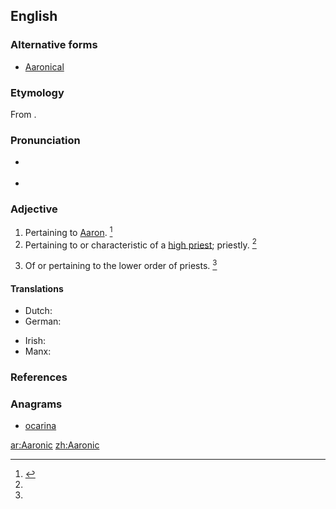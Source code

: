 ==English==

===Alternative forms===
* [[Aaronical]]

===Etymology===
From {{suffix|Aaron|ic}}.

===Pronunciation===
* {{a|RP}} {{IPA|/æɹˈɒn.ɪk/|/ɛːˈrɒn.ɪk/}}
* {{a|GenAm}} {{IPA|/æɹˈɑn.ɪk/|/ɛˈrɑn.ɪk/}}

===Adjective===
{{en-adj}}

# Pertaining to [[Aaron]]. {{defdate|First attested in the mid 17<sup>th</sup> century.}}<ref name=SOED>{{reference-book|last =|first =|authorlink =|coauthors =|editor =Brown, Lesley|others =|title = The Shorter Oxford English Dictionary|origdate =|origyear = 1933|origmonth =|url =|format =|accessdate =|accessyear =|accessmonth =|edition = 5th|date =|year =2003|month =|publisher =Oxford University Press|location =Oxford, UK|language =|id =|doi =|isbn =978-0-19-860575-7|lccn =|ol =|pages =2|chapter =|chapterurl =|quote =}}</ref>
# Pertaining to or characteristic of a [[high priest]]; priestly. {{defdate|Firstr attested in the mid 17<sup>th</sup> century.}}<ref name=SOED/>
# {{Mormonism}} Of or pertaining to the lower order of priests. {{defdate|First attested in the early 19<sup>th</sup> century.}}<ref name=SOED/>

====Translations====
{{trans-top|pertaining to Aaron}}
* Dutch: {{t-|nl|Aaronisch}}
* German: {{t-|de|Aaronisch}}
{{trans-mid}}
* Irish: {{t-|ga|Árónach}}
* Manx: {{t-|gv|Aaronagh}}
{{trans-bottom}}

===References===
<references/>

===Anagrams===
* [[ocarina#English|ocarina]]

[[ar:Aaronic]]
[[zh:Aaronic]]